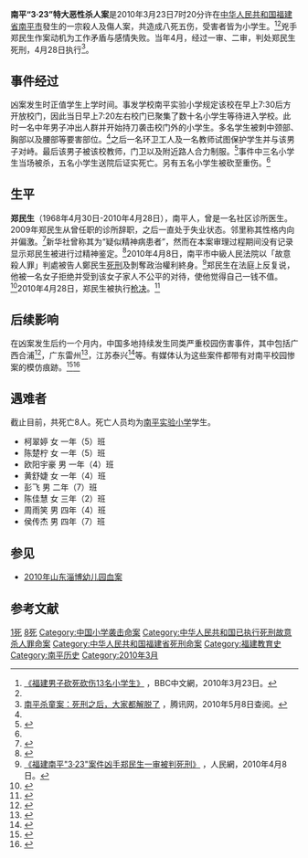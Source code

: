 {{Infobox civilian attack
| title       = 南平“3·23”特大恶性杀人案
| image       = ChinaFujianNanping.png
| image_size  = 150px
| alt         = [[南平市|南平市]]在[[福建省|福建省]]的位置
| caption     = 
| location    = {{PRC}}[[福建省|福建省]][[南平市|南平市]]实验小学
| target      =
| coordinates = 
| date        = 2010年3月23日
| time        = 7:20
| timezone    = [[UTC+8|UTC+8]]
| type        = 杀人、伤人
| fatalities  = 8
| injuries    = 5
| victim      =
| perps       = [[郑民生|郑民生]]
| perp        = 
| susperps    = 
| susperp     = 
| weapons     = 
| numparts    =
| numpart     =
| dfens       =
| dfen        =
| footage     =
}}
'''南平“3·23”特大恶性杀人案'''是2010年3月23日7时20分许在[[中华人民共和国|中华人民共和国]][[福建省|福建省]][[南平市|南平市]]發生的一宗殺人及傷人案，共造成八死五伤，受害者皆为小学生。<ref name=bbc20100323>[http://www.bbc.co.uk/zhongwen/simp/china/2010/03/100323_china_killing.shtml 《福建男子砍死砍伤13名小学生》] {{Wayback|url=http://www.bbc.co.uk/zhongwen/simp/china/2010/03/100323_china_killing.shtml |date=20100326182723 }}，BBC中文網，2010年3月23日。</ref><ref name="voa"></ref>兇手郑民生作案动机为工作矛盾与感情失败。当年4月，经过一审、二审，判处郑民生死刑，4月28日执行<ref>[http://news.qq.com/a/20100430/000523.htm 南平杀童案：死刑之后，大家都解脱了] {{Wayback|url=http://news.qq.com/a/20100430/000523.htm |date=20141225185606 }}，腾讯网，2010年5月8日查阅。</ref>。

== 事件经过 ==
凶案发生时正值学生上学时间。事发学校南平实验小学规定该校在早上7:30后方开放校门，因此当日早上7:20左右校门已聚集了数十名小学生等待进入学校。此时一名中年男子冲出人群并开始持刀袭击校门外的小学生。多名学生被刺中颈部、胸部以及腰部等要害部位。<ref name=peo20100408 />之后一名环卫工人及一名教师试图保护学生并与该男子对峙。最后该男子被该校教师，门卫以及附近路人合力制服。<ref name="qqnews20100324">{{cite web|url=http://news.qq.com/a/20100324/000388.htm|title=南平惨案现场回放：孩子捂着肚子喊“救我”|work=东南网|date=2010-03-24|accessdate=2010-05-02|archive-url=https://web.archive.org/web/20100327164616/http://news.qq.com/a/20100324/000388.htm|archive-date=2010-03-27|dead-url=no}}</ref>事件中三名小学生当场被杀，五名小学生送院后证实死亡。另有五名小学生被砍至重伤。<ref name=bbc20100323 />

== 生平 ==
'''郑民生'''（1968年4月30日-2010年4月28日），南平人，曾是一名社区诊所医生。2009年郑民生从曾任职的诊所辞职，之后一直处于失业状态。邻里称其性格内向并偏激。<ref name=163news20100408>{{cite web|url=http://news.163.com/10/0324/04/62GVBDTS000146BB.html|title=“屠夫”郑民生其人（图）|work=东南快报|date=2010-03-24|accessdate=2010-05-03|archive-url=https://web.archive.org/web/20190301233230/http://news.163.com/10/0324/04/62GVBDTS000146BB.html|archive-date=2019-03-01|dead-url=yes}}</ref>新华社曾称其为“疑似精神病患者”，然而在本案审理过程期间没有记录显示郑民生被进行过精神鉴定。<ref name=nddaily>{{cite web|url=http://nf.nfdaily.cn/nfzm/content/2010-04/29/content_11517643.htm|title=南平杀童案：郑民生被执行死刑之后，大家都解脱了|work=南方周末|date=2010-04-29|accessdate=2010-05-03|deadurl=yes|archiveurl=https://web.archive.org/web/20100502145544/http://nf.nfdaily.cn/nfzm/content/2010-04/29/content_11517643.htm|archivedate=2010-05-02}}</ref>2010年4月8日，南平市中級人民法院以「故意殺人罪」判處被告人鄭民生[[死刑|死刑]]及剝奪政治權利終身。<ref name=peo20100408>[http://society.people.com.cn/GB/42733/11321189.html 《福建南平"3·23"案件凶手郑民生一审被判死刑》] {{Wayback|url=http://society.people.com.cn/GB/42733/11321189.html |date=20100411072324 }}，人民網，2010年4月8日。</ref>郑民生在法庭上反复说，他被一名女子拒绝并受到该女子家人不公平的对待，使他觉得自己一钱不值。<ref name="voa">{{cite web|url=http://www1.voanews.com/chinese/news/china/CHINA-STABBING-20100408-90308047.html|title=中国男子杀死八儿童被判死刑|work=美国之音|date=2010-04-08|accessdate=2010-04-10}}</ref>2010年4月28日，郑民生被执行[[枪决|枪决]]。<ref name=>{{cite web|url=http://news.163.com/10/0429/06/65DRLHP100014AED.html|title=杀害8名小学生 凶徒郑民生被枪决|work=四川新闻网|date=2010-04-29|accessdate=2010-05-03|archive-url=https://web.archive.org/web/20190301233230/http://news.163.com/10/0429/06/65DRLHP100014AED.html|archive-date=2019-03-01|dead-url=yes}}</ref>
== 后续影响 ==
在凶案发生后约一个月内，中国多地持续发生同类严重校园伤害事件，其中包括广西合浦<ref>{{cite web|url=http://www.gx.xinhuanet.com/newscenter/2010-04/12/content_19497596.htm|title=广西合浦发生凶杀事件致2死5伤 包括多名小学生|work=新华网|date=2010-04-12|accessdate=2010-05-03|deadurl=yes|archiveurl=https://web.archive.org/web/20100418153552/http://www.gx.xinhuanet.com/newscenter/2010-04/12/content_19497596.htm|archivedate=2010-04-18}}</ref>，广东雷州<ref>{{cite web|url=http://news.xinhuanet.com/politics/2010-04/29/c_1263742.htm|title=广东湛江雷州一男子闯入小学校园砍伤19名师生|work=新华网|date=2010-04-29|accessdate=2010-05-03|archive-url=https://web.archive.org/web/20100503052937/http://news.xinhuanet.com/politics/2010-04/29/c_1263742.htm|archive-date=2010-05-03|dead-url=no}}</ref>，江苏泰兴<ref>{{cite web|url=http://news.sohu.com/20100429/n271833366.shtml|title=快讯：江苏泰兴中心幼儿园发生砍杀幼儿事件（图）|work=中国新闻网|date=2010-04-29|accessdate=2010-05-03|archive-url=https://web.archive.org/web/20100503010502/http://news.sohu.com/20100429/n271833366.shtml|archive-date=2010-05-03|dead-url=no}}</ref>等。有媒体认为这些案件都带有对南平校园惨案的模仿痕跡。<ref>{{cite web|url=http://sp.ycwb.com/2010-05/02/content_2507685.htm|title=该如何免于弑童惨案恶性示范的恐惧|work=金羊网|date=2010-05-02|accessdate=2010-05-03|archive-url=https://web.archive.org/web/20140221142841/http://sp.ycwb.com/2010-05/02/content_2507685.htm|archive-date=2014-02-21|dead-url=yes}}</ref><ref>{{cite web|url=http://www.time.com/time/world/article/0,8599,1985834,00.html|title=China's Alarming Spate of School Knifings|language=en|work=[[時代_(雜誌)|时代杂志]]|date=2010-04-30|accessdate=2010-05-03|archive-url=https://web.archive.org/web/20100502160405/http://www.time.com/time/world/article/0,8599,1985834,00.html|archive-date=2010-05-02|dead-url=yes}}</ref>

== 遇难者 ==
截止目前，共死亡8人。死亡人员均为[[南平实验小学|南平实验小学]]学生。

* 柯翠婷 女 一年（5）班 
* 陈楚柠 女 一年（5）班 
* 欧阳宇豪 男 一年（4）班 
* 黄舒婕 女 一年（4）班 
* 彭飞 男 二年（7）班 
* 陈佳慧 女 三年（2）班 
* 周雨笑 男 四年（4）班 
* 侯传杰 男 四年（7）班

== 参见 ==
* [[2010年山东淄博幼儿园血案|2010年山东淄博幼儿园血案]]

==参考文献==
{{Reflist|2}}
{{VOA}}

[[Category:2010年中国死刑案件|1死]]
[[Category:2010年中国命案|8死]]
[[Category:中国小学袭击命案|Category:中国小学袭击命案]]
[[Category:中华人民共和国已执行死刑故意杀人罪命案|Category:中华人民共和国已执行死刑故意杀人罪命案]]
[[Category:中华人民共和国福建省死刑命案|Category:中华人民共和国福建省死刑命案]]
[[Category:福建教育史|Category:福建教育史]]
[[Category:南平历史|Category:南平历史]]
[[Category:2010年3月|Category:2010年3月]]
